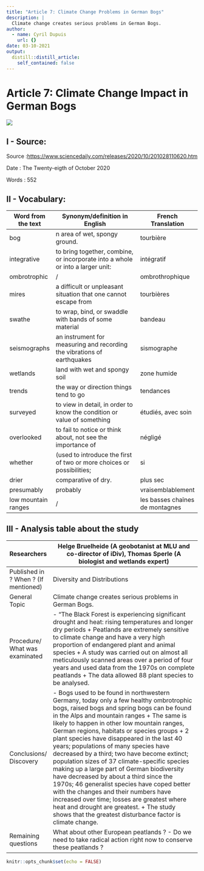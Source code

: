 ```yaml
---
title: "Article 7: Climate Change Problems in German Bogs"
description: |
  Climate change creates serious problems in German Bogs.
author:
  - name: Cyril Dupuis
    url: {}
date: 03-10-2021
output:
  distill::distill_article:
    self_contained: false
---
```


# Article 7: Climate Change Impact in German Bogs

<img src = https://upload.wikimedia.org/wikipedia/commons/thumb/4/4e/Bargerveen.jpg/390px-Bargerveen.jpg>

## I - Source:

Source :<https://www.sciencedaily.com/releases/2020/10/201028110620.htm>

Date :  The Twenty-eigth of October 2020

Words : 552

## II - Vocabulary:

| Word from the text  	| Synonym/definition in English                                                  	| French Translation              	|
|---------------------	|--------------------------------------------------------------------------------	|---------------------------------	|
| bog                 	| n area of wet, spongy ground.                                                  	| tourbière                       	|
| integrative         	| to bring together, combine, or incorporate into a whole or into a larger unit: 	| intégratif                      	|
| ombrotrophic        	| /                                                                              	| ombrothrophique                 	|
| mires               	| a difficult or unpleasant situation that one cannot escape from                	| tourbières                      	|
| swathe              	| to wrap, bind, or swaddle with bands of some material                          	| bandeau                         	|
| seismographs        	| an instrument for measuring and recording the vibrations of earthquakes        	| sismographe                     	|
| wetlands            	| land with wet and spongy soil                                                  	| zone humide                     	|
| trends              	| the way or direction things tend to go                                         	| tendances                       	|
| surveyed            	| to view in detail, in order to know the condition or value of something        	| étudiés, avec soin              	|
| overlooked          	| to fail to notice or think about, not see the importance of                    	| négligé                         	|
| whether             	| (used to introduce the first of two or more choices or possibilities;          	| si                              	|
| drier               	| comparative of dry.                                                            	| plus sec                        	|
| presumably          	| probably                                                                       	| vraisemblablement               	|
| low mountain ranges 	| /                                                                              	| les basses chaînes de montagnes 	|

## III - Analysis table about the study

| Researchers                          	| Helge Bruelheide (A geobotanist at MLU and co-director of iDiv), Thomas Sperle (A biologist and wetlands expert)                                                                                                                                                                                                                                                                                                                                                                                                                                                                                                                                                                                                                                                                                              	|
|--------------------------------------	|---------------------------------------------------------------------------------------------------------------------------------------------------------------------------------------------------------------------------------------------------------------------------------------------------------------------------------------------------------------------------------------------------------------------------------------------------------------------------------------------------------------------------------------------------------------------------------------------------------------------------------------------------------------------------------------------------------------------------------------------------------------------------------------------------------------	|
| Published in ? When ? (If mentioned) 	| Diversity and Distributions                                                                                                                                                                                                                                                                                                                                                                                                                                                                                                                                                                                                                                                                                                                                                                                   	|
| General Topic                        	| Climate change creates serious problems in German Bogs.                                                                                                                                                                                                                                                                                                                                                                                                                                                                                                                                                                                                                                                                                                                                                       	|
| Procedure/ What was examinated       	| - "The Black Forest is experiencing significant drought and heat: rising temperatures and longer dry periods + Peatlands are extremely sensitive to climate change and have a very high proportion of endangered plant and animal species + A study was carried out on almost all meticulously scanned areas over a period of four years and used data from the 1970s on complete peatlands + The data allowed 88 plant species to be analysed.                                                                                                                                                                                                                                                                                                                                                               	|
| Conclusions/ Discovery               	| - Bogs used to be found in northwestern Germany, today only a few healthy ombrotrophic bogs, raised bogs and spring bogs can be found in the Alps and mountain ranges + The same is likely to happen in other low mountain ranges, German regions, habitats or species groups + 2 plant species have disappeared in the last 40 years; populations of many species have decreased by a third; two have become extinct; population sizes of 37 climate-specific species making up a large part of German biodiversity have decreased by about a third since the 1970s; 46 generalist species have coped better with the changes and their numbers have increased over time; losses are greatest where heat and drought are greatest. + The study shows that the greatest disturbance factor is climate change. 	|
| Remaining questions                  	| What about other European peatlands ? - Do we need to take radical action right now to conserve these peatlands ?                                                                                                                                                                                                                                                                                                                                                                                                                                                                                                                                                                                                                                                                                             	|



```r
knitr::opts_chunk$set(echo = FALSE)
```



